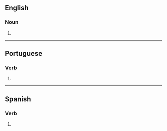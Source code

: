 {{also|indiciás}}

==English==

===Noun===
{{head|en|noun plural form}}

# {{plural of|indicia|lang=en}}

----

==Portuguese==

===Verb===
{{pt-verb-form}}

# {{inflection of|indiciar||2|s|pres|indc|lang=pt}}

----

==Spanish==

===Verb===
{{head|es|verb form}}

# {{es-verb form of|ending=ar|mood=indicative|tense=present|pers=2|formal=no|number=singular|indiciar}}